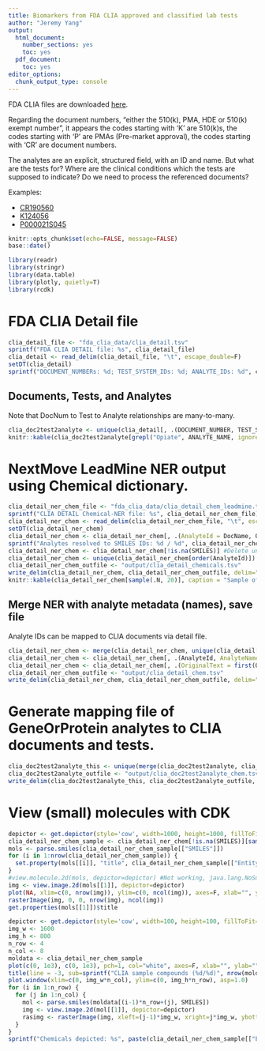 ```yaml
---
title: Biomarkers from FDA CLIA approved and classified lab tests
author: "Jeremy Yang"
output:
  html_document: 
    number_sections: yes
    toc: yes
  pdf_document:
    toc: yes
editor_options:
  chunk_output_type: console
---
```


FDA CLIA files are downloaded [here](https://www.fda.gov/medical-devices/medical-device-databases/clinical-laboratory-improvement-amendments-download-data).

Regarding the document numbers, "either the 510(k), PMA, HDE or 510(k) exempt number", it appears the codes starting with 'K' are 510(k)s, the codes starting with 'P' are PMAs (Pre-market approval), the codes starting with 'CR' are document numbers.

The analytes are an explicit, structured field, with an ID and name. But what are the tests for? Where are the clinical conditions which the tests are supposed to indicate? Do we need to process the referenced documents?

Examples:

 * [CR190560](https://www.accessdata.fda.gov/Scripts/cdrh/cfdocs/cfClia/Results.cfm?start_search=1&Document_Number=CR190560&SortColumn=ded)
 * [K124056](https://www.accessdata.fda.gov/scripts/cdrh/cfdocs/cfPMN/pmn.cfm?ID=K124056)
 * [P000021S045](https://www.accessdata.fda.gov/scripts/cdrh/cfdocs/cfpma/pma.cfm?id=P000021S045)

```r
knitr::opts_chunk$set(echo=FALSE, message=FALSE)
base::date()
```

```r
library(readr)
library(stringr)
library(data.table)
library(plotly, quietly=T)
library(rcdk)
```

# FDA CLIA Detail file

```r
clia_detail_file <- "fda_clia_data/clia_detail.tsv"
sprintf("FDA CLIA DETAIL file: %s", clia_detail_file)
clia_detail <- read_delim(clia_detail_file, "\t", escape_double=F)
setDT(clia_detail)
sprintf("DOCUMENT_NUMBERs: %d; TEST_SYSTEM_IDs: %d; ANALYTE_IDs: %d", clia_detail[, uniqueN(DOCUMENT_NUMBER)], clia_detail[, uniqueN(TEST_SYSTEM_ID)], clia_detail[, uniqueN(ANALYTE_ID)])
```


## Documents, Tests, and Analytes

Note that DocNum to Test to Analyte relationships are many-to-many.

```r
clia_doc2test2analyte <- unique(clia_detail[, .(DOCUMENT_NUMBER, TEST_SYSTEM_ID, ANALYTE_ID, ANALYTE_NAME, DATE_EFFECTIVE)])[order(DOCUMENT_NUMBER, ANALYTE_ID, TEST_SYSTEM_ID, DATE_EFFECTIVE)]
knitr::kable(clia_doc2test2analyte[grepl("Opiate", ANALYTE_NAME, ignore.case=T)][sample(.N, 20)], caption = "Sample of 'Opiate' matches")
```

# NextMove LeadMine NER output using Chemical dictionary.

```r
clia_detail_ner_chem_file <- "fda_clia_data/clia_detail_chem_leadmine.tsv"
sprintf("CLIA DETAIL Chemical-NER file: %s", clia_detail_ner_chem_file)
clia_detail_ner_chem <- read_delim(clia_detail_ner_chem_file, "\t", escape_double=F)
setDT(clia_detail_ner_chem)
clia_detail_ner_chem <- clia_detail_ner_chem[, .(AnalyteId = DocName, OriginalText, EntityText, SMILES = ResolvedForm)]
sprintf("Analytes resolved to SMILES IDs: %d / %d", clia_detail_ner_chem[!is.na(SMILES), uniqueN(AnalyteId)], clia_detail_ner_chem[, uniqueN(AnalyteId)])
clia_detail_ner_chem <- clia_detail_ner_chem[!is.na(SMILES)] #Delete unmapped records
clia_detail_ner_chem <- unique(clia_detail_ner_chem[order(AnalyteId)])
clia_detail_ner_chem_outfile <- "output/clia_detail_chemicals.tsv"
write_delim(clia_detail_ner_chem, clia_detail_ner_chem_outfile, delim="\t")
knitr::kable(clia_detail_ner_chem[sample(.N, 20)], caption = "Sample of NER-resolved chemicals")
```

## Merge NER with analyte metadata (names), save file

Analyte IDs can be mapped to CLIA documents via detail file.

```r
clia_detail_ner_chem <- merge(clia_detail_ner_chem, unique(clia_detail[, .(ANALYTE_ID, ANALYTE_NAME)]), by.x="AnalyteId", by.y="ANALYTE_ID")
clia_detail_ner_chem <- clia_detail_ner_chem[, .(AnalyteId, AnalyteName = ANALYTE_NAME, OriginalText, EntityText, SMILES)]
clia_detail_ner_chem <- clia_detail_ner_chem[, .(OriginalText = first(OriginalText), EntityText = first(EntityText)), by = .(AnalyteId, AnalyteName, SMILES)]
clia_detail_ner_chem_outfile <- "output/clia_detail_chem.tsv"
write_delim(clia_detail_ner_chem, clia_detail_ner_chem_outfile, delim="\t")
```

# Generate mapping file of GeneOrProtein analytes to CLIA documents and tests.

```r
clia_doc2test2analyte_this <- unique(merge(clia_doc2test2analyte, clia_detail_ner_chem[, .(AnalyteId)], by.x="ANALYTE_ID", by.y="AnalyteId", all.x=F, all.y=F, sort=T))
clia_doc2test2analyte_outfile <- "output/clia_doc2test2analyte_chem.tsv"
write_delim(clia_doc2test2analyte_this, clia_doc2test2analyte_outfile, delim="\t")
```



# View (small) molecules with CDK

```r
depictor <- get.depictor(style='cow', width=1000, height=1000, fillToFit=T)
clia_detail_ner_chem_sample <- clia_detail_ner_chem[!is.na(SMILES)][sample(.N, 32)]
mols <- parse.smiles(clia_detail_ner_chem_sample[["SMILES"]])
for (i in 1:nrow(clia_detail_ner_chem_sample)) {
  set.property(mols[[i]], "title", clia_detail_ner_chem_sample[["EntityText"]][[i]])
}
#view.molecule.2d(mols, depictor=depictor) #Not working, java.lang.NoSuchMethodError: <init>
img <- view.image.2d(mols[[1]], depictor=depictor)
plot(NA, xlim=c(0, nrow(img)), ylim=c(0, ncol(img)), axes=F, xlab="", ylab="")
rasterImage(img, 0, 0, nrow(img), ncol(img))
get.properties(mols[[1]])$title
```


```r
depictor <- get.depictor(style='cow', width=100, height=100, fillToFit=T)
img_w <- 1600
img_h <- 800
n_row <- 4
n_col <- 8
moldata <- clia_detail_ner_chem_sample
plot(c(0, 1e3), c(0, 1e3), pch=1, col="white", axes=F, xlab="", ylab="")
title(line = -3, sub=sprintf("CLIA sample compounds (%d/%d)", nrow(moldata), nrow(clia_detail_ner_chem)), cex.main=2)
plot.window(xlim=c(0, img_w*n_col), ylim=c(0, img_h*n_row), asp=1.0)
for (i in 1:n_row) {
  for (j in 1:n_col) {
    mol <- parse.smiles(moldata[(i-1)*n_row+(j), SMILES])
    img <- view.image.2d(mol[[1]], depictor=depictor)
    rasimg <- rasterImage(img, xleft=(j-1)*img_w, xright=j*img_w, ybottom=(i-2)*img_h, ytop=(i-1)*img_h)
  }
}
sprintf("Chemicals depicted: %s", paste(clia_detail_ner_chem_sample[["EntityText"]], collapse=", "))
```


